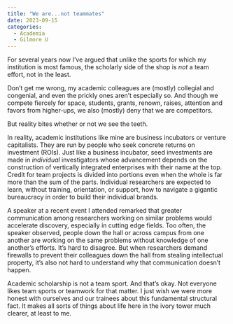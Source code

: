 ```yaml
---
title: "We are...not teammates"
date: 2023-09-15
categories:
  - Academia
  - Gilmore U
---
```


For several years now I've argued that unlike the sports for which my institution is most famous, the scholarly side of the shop is *not* a team effort, not in the least.

Don't get me wrong, my academic colleagues are (mostly) collegial and congenial, and even the prickly ones aren't especially so.
And though we compete fiercely for space, students, grants, renown, raises, attention and favors from higher-ups, we also (mostly) deny that we are competitors.

But reality bites whether or not we see the teeth.

In reality, academic institutions like mine are business incubators or venture capitalists. They are run by people who seek concrete returns on investment (ROIs).
Just like a business incubator, seed investments are made in *individual* investigators whose advancement depends on the construction of vertically integrated enterprises with their name at the top.
Credit for team projects is divided into portions even when the whole is far more than the sum of the parts.
Individual researchers are expected to learn, without training, orientation, or support, how to navigate a gigantic bureaucracy in order to build their individual brands.

A speaker at a recent event I attended remarked that greater communication among researchers working on similar problems would accelerate discovery, especially in cutting edge fields.
Too often, the speaker observed, people down the hall or across campus from one another are working on the same problems without knowledge of one another's efforts.
It's hard to disagree.
But when researchers demand firewalls to prevent their colleagues down the hall from stealing intellectual property, it's also not hard to understand why that communication doesn't happen.

Academic scholarship is not a team sport.
And that's okay.
Not everyone likes team sports or teamwork for that matter.
I just wish we were more honest with ourselves and our trainees about this fundamental structural fact.
It makes all sorts of things about life here in the ivory tower much clearer, at least to me.
